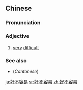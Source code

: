 ==Chinese==
{{zh-forms|type=112}}

===Pronunciation===
{{zh-pron
|m=hǎo 不róngyì
|cat=a
}}

===Adjective===
{{zh-adj}}

# [[very]] [[difficult]]

===See also===
* (''Cantonese'') {{zh-l|好唔容易}}

[[ja:好不容易]]
[[sr:好不容易]]
[[zh:好不容易]]